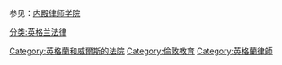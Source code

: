 参见：[[内殿律师学院|内殿律师学院]]

[[Category:英格蘭和威爾斯的法院|Category:英格蘭和威爾斯的法院]]
[[分类:英格兰法律|分类:英格兰法律]]
[[Category:倫敦教育|Category:倫敦教育]]
[[Category:英格蘭律師|Category:英格蘭律師]]